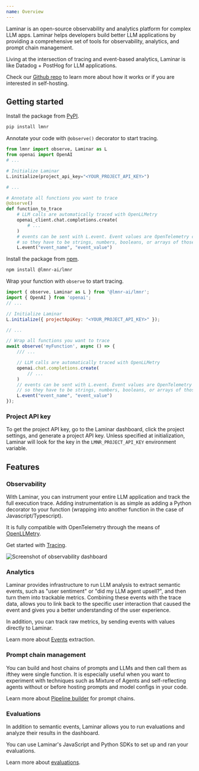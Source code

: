 ```yaml
---
name: Overview
---
```

Laminar is an open-source observability and analytics platform for complex LLM apps. 
Laminar helps developers build better LLM applications by providing a comprehensive
set of tools for observability, analytics, and prompt chain management.

Living at the intersection of tracing and event-based analytics, Laminar is
like Datadog + PostHog for LLM applications.

Check our [Github repo](https://github.com/lmnr-ai/lmnr) to learn more about how it works or if you are interested in self-hosting.

## Getting started

<Tabs>
<Tab title="Python">

Install the package from [PyPI](https://pypi.org/project/lmnr/).

```sh
pip install lmnr
```

Annotate your code with `@observe()` decorator to start tracing.

```python
from lmnr import observe, Laminar as L
from openai import OpenAI
# ...

# Initialize Laminar
L.initialize(project_api_key="<YOUR_PROJECT_API_KEY>")

# ...

# Annotate all functions you want to trace
@observe()
def function_to_trace
    # LLM calls are automatically traced with OpenLLMetry
    openai_client.chat.completions.create(
        # ...
    )
    # events can be sent with L.event. Event values are OpenTelemetry compliant,
    # so they have to be strings, numbers, booleans, or arrays of those.
    L.event("event_name", "event_value")

```

</Tab>

<Tab title="JavaScript/TypeScript">

Install the package from [npm](https://www.npmjs.com/package/@lmnr-ai/lmnr).

```sh
npm install @lmnr-ai/lmnr
```

Wrap your function with `observe` to start tracing.

```javascript
import { observe, Laminar as L } from '@lmnr-ai/lmnr';
import { OpenAI } from 'openai';
// ...

// Initialize Laminar
L.initialize({ projectApiKey: "<YOUR_PROJECT_API_KEY>" });

// ...

// Wrap all functions you want to trace
await observe('myFunction', async () => {
    /// ...

    // LLM calls are automatically traced with OpenLLMetry
    openai.chat.completions.create(
        // ...
    )
    // events can be sent with L.event. Event values are OpenTelemetry compliant,
    // so they have to be strings, numbers, booleans, or arrays of those.
    L.event("event_name", "event_value")
});

```

</Tab>

</Tabs>

### Project API key

To get the project API key, go to the Laminar dashboard, click the project settings,
and generate a project API key.
Unless specified at initialization, Laminar will look for the key in the `LMNR_PROJECT_API_KEY` environment variable.

## Features

### Observability

With Laminar, you can instrument your entire LLM application and track the full execution trace.
Adding instrumentation is as simple as adding a Python decorator to your function (wrapping into another function in the case of Javascript/Typescript).

It is fully compatible with OpenTelemetry through the means of [OpenLLMetry](https://github.com/traceloop/openllmetry).

Get started with [Tracing](/tracing/introduction).

![Screenshot of observability dashboard](/images/overview.png)

### Analytics

Laminar provides infrastructure to run LLM analysis to extract semantic events,
such as "user sentiment" or "did my LLM agent upsell?", and then turn them
into trackable metrics. Combining these events with the trace data, allows
you to link back to the specific user interaction that caused the event
and gives you a better understanding of the user experience.

In addition, you can track raw metrics, by sending events with values directly
to Laminar.

Learn more about [Events](/events/introduction) extraction.

### Prompt chain management

You can build and host chains of prompts and LLMs and then call them as ifthey were single function.
It is especially useful when you want to experiment with techniques such as Mixture of Agents
and self-reflecting agents without or before hosting prompts and model configs in your code.

Learn more about [Pipeline builder](/pipeline/introduction) for prompt chains.

### Evaluations

In addition to semantic events, Laminar allows you to run evaluations and analyze their
results in the dashboard.

You can use Laminar's JavaScript and Python SDKs to set up and ran your evaluations.

Learn more about [evaluations](/evaluations/introduction).
